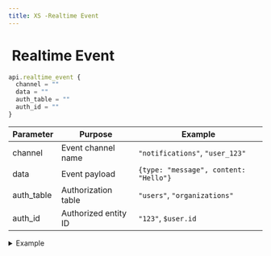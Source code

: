 ```yaml
---
title: XS -Realtime Event
---
```


# <img src="../assets/docuBadge (11).png" alt="" data-size="line" /> Realtime Event <a href="#xs-realtime-event" id="xs-realtime-event"></a>

```javascript
api.realtime_event {
  channel = ""
  data = ""
  auth_table = ""
  auth_id = ""
}
```

| Parameter   | Purpose              | Example                               |
| ----------- | -------------------- | ------------------------------------- |
| channel     | Event channel name   | `"notifications"`, `"user_123"`       |
| data        | Event payload        | `{type: "message", content: "Hello"}` |
| auth\_table | Authorization table  | `"users"`, `"organizations"`          |
| auth\_id    | Authorized entity ID | `"123"`, `$user.id`                   |

<details>

<summary>Example</summary>

```javascript
api.realtime_event {
  channel = "user:"|add:$user.id
  data = {
    type: "notification",
    message: "New message received",
    timestamp: $now
  }
  auth_table = "users"
  auth_id = $user.id
}
```

* Sends realtime events to clients

</details>
